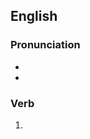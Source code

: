 ==English==

===Pronunciation===
* {{IPA|en|/ˈɡeɪtɪd/}}
* {{homophones|en|gated}}

===Verb===
{{head|en|verb form}}

# {{en-past of|gait}}